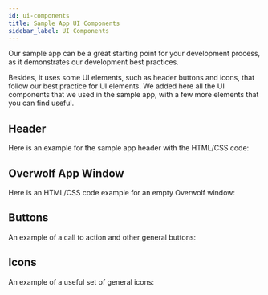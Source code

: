 ```yaml
---
id: ui-components
title: Sample App UI Components
sidebar_label: UI Components
---
```



Our sample app can be a great starting point for your development process, as it demonstrates our development best practices. 

Besides, it uses some UI elements, such as header buttons and icons, that follow our best practice for UI elements.
We added here all the UI components that we used in the sample app, with a few more elements that you can find useful. 

## Header

Here is an example for the sample app header with the HTML/CSS code:

<CodePen codePenId="zLBMob" height="265" theme="light"/>

<!--
<p class="codepen" data-height="265" data-theme-id="light" data-default-tab="result" data-user="OverwolfDevs" data-slug-hash="zLBMob" style=
{{
  height: "265px",
  boxSizing: "border-box",
  display: "flex",
  alignItems: "center",
  justifyContent: "center",
  border: "2px solid",
  margin: "1em 0",
  padding: "1em"
}} data-pen-title="Overwolf Header Buttons">
  <span>See the Pen <a href="https://codepen.io/OverwolfDevs/pen/zLBMob">
  Overwolf Header Buttons</a> by Overwolf Developers (<a href="https://codepen.io/OverwolfDevs">@OverwolfDevs</a>)
  on <a href="https://codepen.io">CodePen</a>.</span>
</p>
-->

## Overwolf App Window

Here is an HTML/CSS code example for an empty Overwolf window:

<CodePen codePenId="dyoOLXW" height="265" theme="light"/>

<!--
<p class="codepen" data-height="265" data-theme-id="light" data-default-tab="result" data-user="OverwolfDevs" data-slug-hash="dyoOLXW" style={{
  height: "265px",
  boxSizing: "border-box",
  display: "flex",
  alignItems: "center",
  justifyContent: "center",
  border: "2px solid",
  margin: "1em 0",
  padding: "1em"
}} data-pen-title="Window UI">
  <span>See the Pen <a href="https://codepen.io/OverwolfDevs/pen/dyoOLXW">
  Window UI</a> by Overwolf Developers (<a href="https://codepen.io/OverwolfDevs">@OverwolfDevs</a>)
  on <a href="https://codepen.io">CodePen</a>.</span>
</p>
-->

## Buttons

An example of a call to action and other general buttons:

<CodePen codePenId="wvaoZWE" height="265" theme="light"/>

<!--
<p class="codepen" data-height="265" data-theme-id="light" data-default-tab="result" data-user="OverwolfDevs" data-slug-hash="wvaoZWE" style={{
  height: "265px",
  boxSizing: "border-box",
  display: "flex",
  alignItems: "center",
  justifyContent: "center",
  border: "2px solid",
  margin: "1em 0",
  padding: "1em"
}} data-pen-title="Buttons">
  <span>See the Pen <a href="https://codepen.io/OverwolfDevs/pen/wvaoZWE">
  Buttons</a> by Overwolf Developers (<a href="https://codepen.io/OverwolfDevs">@OverwolfDevs</a>)
  on <a href="https://codepen.io">CodePen</a>.</span>
</p>
-->

## Icons

An example of a useful set of general icons:

<CodePen codePenId="GRJNLqQ" height="265" theme="light"/>

<!--
<p class="codepen" data-height="265" data-theme-id="light" data-default-tab="result" data-user="OverwolfDevs" data-slug-hash="GRJNLqQ" style={{
  height: "265px",
  boxSizing: "border-box",
  display: "flex",
  alignItems: "center",
  justifyContent: "center",
  border: "2px solid",
  margin: "1em 0",
  padding: "1em"
}} data-pen-title="Overwolf Icons">
  <span>See the Pen <a href="https://codepen.io/OverwolfDevs/pen/GRJNLqQ">
  Overwolf Icons</a> by Overwolf Developers (<a href="https://codepen.io/OverwolfDevs">@OverwolfDevs</a>)
  on <a href="https://codepen.io">CodePen</a>.</span>
</p>
-->

<!-- <script async src="https://static.codepen.io/assets/embed/ei.js"></script> -->